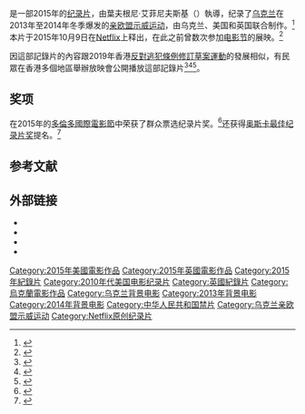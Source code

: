 {{NoteTA
|T=zh-tw:凛冬烈火：烏克蘭自由之戰;zh-cn:凛冬烈火：乌克兰为自由而战;
|1=zh-tw:凛冬烈火：烏克蘭自由之戰;zh-cn:凛冬烈火：乌克兰为自由而战;
}}
{{Infobox film
| name           = 凛冬烈火：烏克蘭自由之戰
| image          = Winter on Fire.png
| alt            = 
| caption        = 影片海报
| director       = 葉夫根尼·艾菲尼夫斯基<br>（Evgeny Afineevsky）
| producer       = 葉夫根尼·艾菲尼夫斯基<br>丹·托勒摩爾（Den Tolmor）
| writer         = 
| based on       =
| narrator       = 
| music          = 
| cinematography = 
| editing        = 
| studio         = 
| distributor    = 
| released       = {{film date|2015|9|3|[[威尼斯电影节|威尼斯]]}}
| runtime        = 102分鐘
| country        = {{UKR}}<br>{{USA}}<br>{{GBR}}
| language       = [[乌克兰语|乌克兰语]]<br>[[俄语|俄语]]<br>[[英语|英语]]
| budget         = 
| gross          = 
}}

{{作品名称|name=''Winter on Fire: Ukraine's Fight for Freedom''|tw=凛冬烈火：烏克蘭自由之戰|cn=凛冬烈火：烏克蘭為自由而戰|equiv-hk=tw}}是一部2015年的[[纪录片|纪录片]]，由葉夫根尼·艾菲尼夫斯基（{{lang|en|Evgeny Afineevsky}}）執導，纪录了[[乌克兰|乌克兰]]在2013年至2014年冬季爆发的[[乌克兰亲欧盟示威运动|亲欧盟示威运动]]，由乌克兰、美国和英国联合制作。<ref>{{cite web |url=http://www.tiff.net/festivals/festival15/tiffdocs/winter-on-fire |accessdate=2015-09-21 |title=Winter on Fire: Ukraine's Fight for Freedom (programme note) |publisher=TIFF |deadurl=yes |archiveurl=https://web.archive.org/web/20150909215630/http://www.tiff.net/festivals/festival15/tiffdocs/winter-on-fire |archivedate=2015-09-09 }}</ref>本片于2015年10月9日在[[Netflix|Netflix]]上释出，在此之前曾数次参加[[电影节|电影节]]的展映。<ref>{{cite web |url=http://www.indiewire.com/article/thrilling-netflix-documentary-winter-on-fire-ukraines-fight-for-freedom-to-premiere-october-9-20150806 |work=Indiewire |author=Ethan Sapienza |accessdate=2015-09-21 |date=2015-08-06 |title=Thrilling Netflix Documentary 'Winter on Fire: Ukraine's Fight for Freedom' to Premiere October 9 |archive-date=2016-03-04 |archive-url=https://web.archive.org/web/20160304083446/http://www.indiewire.com/article/thrilling-netflix-documentary-winter-on-fire-ukraines-fight-for-freedom-to-premiere-october-9-20150806 |dead-url=no }}</ref>

因這部記錄片的內容跟2019年香港[[反對逃犯條例修訂草案運動過程|反對逃犯條例修訂草案運動]]的發展相似，有民眾在香港多個地區舉辦放映會公開播放這部記錄片<ref>{{Cite web|title=【逃犯條例】烏克蘭示威紀錄片 網民發起社區放映會|url=https://www.hk01.com/18區新聞/369371/逃犯條例-烏克蘭示威紀錄片-網民發起社區放映會|accessdate=|author=呂諾君|date=2019-08-29|last=|format=|work=|publisher=香港01|language=|archive-date=2020-05-09|archive-url=https://web.archive.org/web/20200509164129/https://www.hk01.com/18%E5%8D%80%E6%96%B0%E8%81%9E/369371/%E9%80%83%E7%8A%AF%E6%A2%9D%E4%BE%8B-%E7%83%8F%E5%85%8B%E8%98%AD%E7%A4%BA%E5%A8%81%E7%B4%80%E9%8C%84%E7%89%87-%E7%B6%B2%E6%B0%91%E7%99%BC%E8%B5%B7%E7%A4%BE%E5%8D%80%E6%94%BE%E6%98%A0%E6%9C%83|dead-url=no}}</ref><ref>{{Cite web|title=《Winter on fire》街頭放映會遍地開花，烏克蘭抗爭之路對香港有什麼啟示？|url=https://theinitium.com/roundtable/20190829-roundtable-cinematheque-winter-on-fire/|accessdate=|author=|date=2019-08-29|format=|work=|publisher=端傳媒|language=|archive-date=2019-08-30|archive-url=https://web.archive.org/web/20190830223044/https://theinitium.com/roundtable/20190829-roundtable-cinematheque-winter-on-fire/|dead-url=no}}</ref><ref>{{Cite web|title=反送中》遍地開花放映會 香港人在多區齊放「這部紀錄片」|url=https://news.ltn.com.tw/news/world/breakingnews/2900404|accessdate=|author=|date=2019-08-30|format=|work=|publisher=自由時報|language=|archive-date=2019-08-30|archive-url=https://web.archive.org/web/20190830223044/https://news.ltn.com.tw/news/world/breakingnews/2900404|dead-url=no}}</ref>。

==奖项==
在2015年的[[多倫多國際電影節|多倫多國際電影節]]中荣获了群众票选纪录片奖。<ref>{{cite press release |date=September 20, 2015 |accessdate=September 21, 2015 |title=Toronto International Film Festival Announces 2015 Award Winners |url=https://s3.amazonaws.com/presscontent.tiff.net/docs/48vk20_Festival_Awards_2015__8877337_1442771061.pdf |publisher=TIFF |archive-date=2016-03-03 |archive-url=https://web.archive.org/web/20160303175312/https://s3.amazonaws.com/presscontent.tiff.net/docs/48vk20_Festival_Awards_2015__8877337_1442771061.pdf |dead-url=no }}</ref>还获得[[奥斯卡最佳纪录片奖|奥斯卡最佳纪录片奖]]提名。<ref>{{cite web|title=Oscars 2016 Nominations: Complete List of Nominees|url=http://www.eonline.com/news/730249/oscars-2016-nominations-complete-list-of-nominees|work=[[E!_Online|E! Online]]|date=January 14, 2016|accessdate=January 14, 2016|archive-date=2016-01-15|archive-url=https://web.archive.org/web/20160115113854/http://www.eonline.com/news/730249/oscars-2016-nominations-complete-list-of-nominees|dead-url=no}}</ref>

== 参考文献 ==
{{reflist|30em}}

== 外部链接 ==
* {{Watch on Netflix|80031666}}
* {{IMDb title|4908644|Winter on Fire}}
* {{Rotten Tomatoes|winter_on_fire_ukraines_fight_for_freedom}}
* {{Metacritic film|winter-on-fire}}

{{Netflix已上映電影與紀錄片}}
[[Category:2015年美國電影作品|Category:2015年美國電影作品]]
[[Category:2015年英國電影作品|Category:2015年英國電影作品]]
[[Category:2015年紀錄片|Category:2015年紀錄片]]
[[Category:2010年代美国电影纪录片|Category:2010年代美国电影纪录片]]
[[Category:英國紀錄片|Category:英國紀錄片]]
[[Category:烏克蘭電影作品|Category:烏克蘭電影作品]]
[[Category:乌克兰背景电影|Category:乌克兰背景电影]]
[[Category:2013年背景电影|Category:2013年背景电影]]
[[Category:2014年背景电影|Category:2014年背景电影]]
[[Category:中华人民共和国禁片|Category:中华人民共和国禁片]]
[[Category:乌克兰亲欧盟示威运动|Category:乌克兰亲欧盟示威运动]]
[[Category:Netflix原创纪录片|Category:Netflix原创纪录片]]